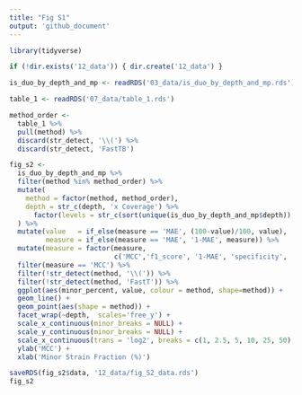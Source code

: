 ```yaml
---
title: "Fig S1"
output: 'github_document'
---
```



```r
library(tidyverse)

if (!dir.exists('12_data')) { dir.create('12_data') }

is_duo_by_depth_and_mp <- readRDS('03_data/is_duo_by_depth_and_mp.rds')

table_1 <- readRDS('07_data/table_1.rds')

method_order <- 
  table_1 %>%
  pull(method) %>% 
  discard(str_detect, '\\(') %>% 
  discard(str_detect, 'FastTB')
```

```r
fig_s2 <- 
  is_duo_by_depth_and_mp %>% 
  filter(method %in% method_order) %>%
  mutate(
    method = factor(method, method_order),
    depth = str_c(depth, 'x Coverage') %>% 
      factor(levels = str_c(sort(unique(is_duo_by_depth_and_mp$depth)), 'x Coverage'))
  ) %>% 
  mutate(value   = if_else(measure == 'MAE', (100-value)/100, value),
         measure = if_else(measure == 'MAE', '1-MAE', measure)) %>% 
  mutate(measure = factor(measure, 
                          c('MCC','f1_score', '1-MAE', 'specificity', 'precision', 'recall', 'accuracy'))) %>% 
  filter(measure == 'MCC') %>% 
  filter(!str_detect(method, '\\(')) %>% 
  filter(!str_detect(method, 'FastT')) %>% 
  ggplot(aes(minor_percent, value, colour = method, shape=method)) +
  geom_line() + 
  geom_point(aes(shape = method)) +
  facet_wrap(~depth,  scales='free_y') +
  scale_x_continuous(minor_breaks = NULL) +
  scale_y_continuous(minor_breaks = NULL) +
  scale_x_continuous(trans = 'log2', breaks = c(1, 2.5, 5, 10, 25, 50), minor_breaks = NULL) +
  ylab('MCC') +
  xlab('Minor Strain Fraction (%)')

saveRDS(fig_s2$data, '12_data/fig_S2_data.rds')
fig_s2
```
